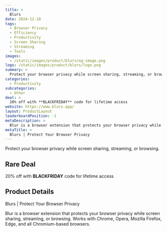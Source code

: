 ```yaml
---
title: >
  Blurs
date: 2024-12-10
tags:
  - Browser Privacy
  - Efficiency
  - Productivity
  - Screen Sharing
  - Streaming
  - Tools
images:
  - /static/images/product/blurs/og-image.png
logo: /static/images/product/blurs/logo.png
summary: >
  Protect your browser privacy while screen sharing, streaming, or browsing.
categories:
  - Productivity
subcategories:
  - Other
deal: >
  20% off with **BLACKFRIDAY** code for lifetime access
website: https://www.blurs.app/
layout: ProductLayout
leaderboardPosition: -1
metaDescription: >
  Blur is a browser extension that protects your browser privacy while screen sharing, streaming, or browsing. Works with Chrome, Opera, Mozilla Firefox, Edge, and all Chromium-based browsers.
metaTitle: >
  Blurs | Protect Your Browser Privacy
---
```

Protect your browser privacy while screen sharing, streaming, or browsing.

## Rare Deal

20% off with **BLACKFRIDAY** code for lifetime access

## Product Details

Blurs | Protect Your Browser Privacy

Blur is a browser extension that protects your browser privacy while screen sharing, streaming, or browsing. Works with Chrome, Opera, Mozilla Firefox, Edge, and all Chromium-based browsers.
